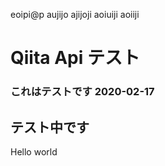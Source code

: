 eoipi@p
aujijo
ajijoji
aoiuiji
aoiiji

# Qiita Api テスト

### これはテストです 2020-02-17

## テスト中です

Hello world
